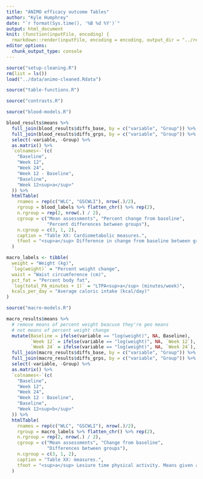 ```yaml
---
title: "ANIMO efficacy outcome Tables"
author: "Kyle Humphrey"
date: "`r format(Sys.time(), '%B %d %Y')`"
output: html_document
knit: (function(inputFile, encoding) {
  rmarkdown::render(inputFile, encoding = encoding, output_dir = "../results") })
editor_options: 
  chunk_output_type: console
---
```


```r
source("setup-cleaning.R")
rm(list = ls())
load("../data/animo-cleaned.Rdata")
```

```r
source("table-functions.R")
```

```r
source("contrasts.R")
```

```r
source("blood-models.R")
```

```r
blood_results$means %>%
  full_join(blood_results$diffs_base, by = c("variable", "Group")) %>%
  full_join(blood_results$diffs_grps, by = c("variable", "Group")) %>%
  select(-variable, -Group) %>%
  as.matrix() %>%
  `colnames<-`(c(
    "Baseline",
    "Week 12",
    "Week 24",
    "Week 12 - Baseline",
    "Baseline",
    "Week 12<sup>a</sup>"
  )) %>% 
  htmlTable(
    rnames = rep(c("WLC", "GSCWLI"), nrow(.)/2),
    rgroup = blood_labels %>% flatten_chr() %>% rep(2),
    n.rgroup = rep(2, nrow(.) / 2),
    cgroup = c("Mean assessments", "Percent change from baseline",
               "Percent differences between groups"),
    n.cgroup = c(3, 1, 2),
    caption = "Table XX: Cardiometabolic measures.",
    tfoot = "<sup>a</sup> Difference in change from baseline between groups at week 12"
  )
```

```r
macro_labels <- tibble(
  weight = "Weight (kg)",
  `log(weight)` = "Percent weight change",
  waist = "Waist circumference (cm)",
  pct_fat = "Percent body fat",
  `log(total_PA_minutes + 1)` = "LTPA<sup>a</sup> (minutes/week)",
  kcals_per_day = "Average caloric intake (kcal/day)"
)
```

```r
source("macro-models.R")
```

```r
macro_results$means %>%
  # remove means of percent weight beacuse they're geo means 
  # not means of percent weight change
  mutate(Baseline = ifelse(variable == "log(weight)", NA, Baseline),
         `Week 12` = ifelse(variable == "log(weight)", NA, `Week 12`),
         `Week 24` = ifelse(variable == "log(weight)", NA, `Week 24`),) %>% 
  full_join(macro_results$diffs_base, by = c("variable", "Group")) %>%
  full_join(macro_results$diffs_grps, by = c("variable", "Group")) %>%
  select(-variable, -Group) %>%
  as.matrix() %>%
  `colnames<-`(c(
    "Baseline",
    "Week 12",
    "Week 24",
    "Week 12 - Baseline",
    "Baseline",
    "Week 12<sup>b</sup>"
  )) %>% 
  htmlTable(
    rnames = rep(c("WLC", "GSCWLI"), nrow(.)/2),
    rgroup = macro_labels %>% flatten_chr() %>% rep(2),
    n.rgroup = rep(2, nrow(.) / 2),
    cgroup = c("Mean assessments", "Change from baseline",
               "Differences between groups"),
    n.cgroup = c(3, 1, 2),
    caption = "Table XX: measures.",
    tfoot = "<sup>a</sup> Lesiure time physical activity. Means given are geometric means, differences are percent differences.\n<sup>b</sup>Difference in change from baseline between groups at week 12"
  )
```
